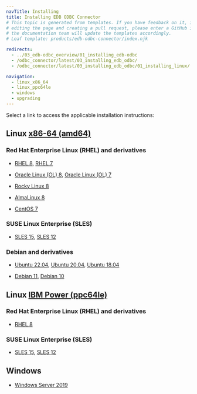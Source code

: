 ```yaml
---
navTitle: Installing
title: Installing EDB ODBC Connector
# This topic is generated from templates. If you have feedback on it, instead of
# editing the page and creating a pull request, please enter a GitHub issue and
# the documentation team will update the templates accordingly.
# Leaf template: products/edb-odbc-connector/index.njk

redirects:
  - ../03_edb-odbc_overview/01_installing_edb-odbc
  - /odbc_connector/latest/03_installing_edb_odbc/
  - /odbc_connector/latest/03_installing_edb_odbc/01_installing_linux/

navigation:
  - linux_x86_64
  - linux_ppc64le
  - windows
  - upgrading
---
```


Select a link to access the applicable installation instructions:

## Linux [x86-64 (amd64)](linux_x86_64)

### Red Hat Enterprise Linux (RHEL) and derivatives

- [RHEL 8](linux_x86_64/odbc_rhel_8), [RHEL 7](linux_x86_64/odbc_rhel_7)

- [Oracle Linux (OL) 8](linux_x86_64/odbc_rhel_8), [Oracle Linux (OL) 7](linux_x86_64/odbc_rhel_7)

- [Rocky Linux 8](linux_x86_64/odbc_other_linux_8)

- [AlmaLinux 8](linux_x86_64/odbc_other_linux_8)

- [CentOS 7](linux_x86_64/odbc_centos_7)

### SUSE Linux Enterprise (SLES)

- [SLES 15](linux_x86_64/odbc_sles_15), [SLES 12](linux_x86_64/odbc_sles_12)

### Debian and derivatives

- [Ubuntu 22.04](linux_x86_64/odbc_ubuntu_22), [Ubuntu 20.04](linux_x86_64/odbc_ubuntu_20), [Ubuntu 18.04](linux_x86_64/odbc_ubuntu_18)

- [Debian 11](linux_x86_64/odbc_debian_11), [Debian 10](linux_x86_64/odbc_debian_10)

## Linux [IBM Power (ppc64le)](linux_ppc64le)

### Red Hat Enterprise Linux (RHEL) and derivatives

- [RHEL 8](linux_ppc64le/odbc_rhel_8)

### SUSE Linux Enterprise (SLES)

- [SLES 15](linux_ppc64le/odbc_sles_15), [SLES 12](linux_ppc64le/odbc_sles_12)

## Windows

- [Windows Server 2019](windows)
